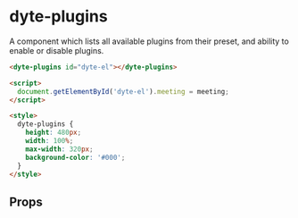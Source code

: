 # dyte-plugins

A component which lists all available plugins from their preset,
and ability to enable or disable plugins.

```html
<dyte-plugins id="dyte-el"></dyte-plugins>

<script>
  document.getElementById('dyte-el').meeting = meeting;
</script>

<style>
  dyte-plugins {
    height: 480px;
    width: 100%;
    max-width: 320px;
    background-color: '#000';
  }
</style>
```

## Props

<PropsTable of="dyte-plugins" />
